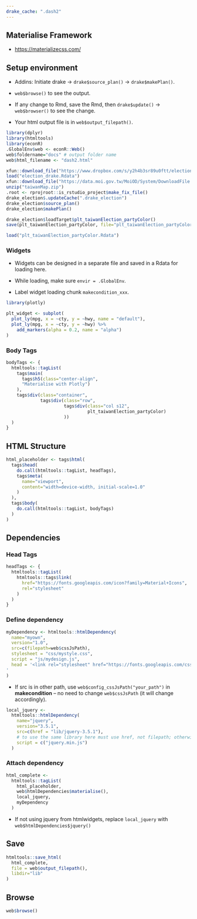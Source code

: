 ```yaml
---
drake_cache: ".dash2"
---
```


## Materialise Framework

  * <https://materializecss.com/>

## Setup environment

  * Addins: Initiate drake -> `drake$source_plan()` -> `drake$makePlan()`.
  
  * `web$browse()` to see the output. 
  
  * If any change to Rmd, save the Rmd, then `drake$update()` -> `web$browser()` to see the change.
  
  * Your html output file is in `web$output_filepath()`.

```r
library(dplyr)
library(htmltools)
library(econR)
.GlobalEnv$web <- econR::Web()
web$foldername="docs" # output folder name
web$html_filename <- "dash2.html"

```

```r
xfun::download_file("https://www.dropbox.com/s/y2h4b3sr89u0ftt/election_drake.Rdata?dl=1", mode="wb")
load("election_drake.Rdata")
xfun::download_file("https://data.moi.gov.tw/MoiOD/System/DownloadFile.aspx?DATA=72874C55-884D-4CEA-B7D6-F60B0BE85AB0", mode="wb", output = "taiwanMap.zip")
unzip("taiwanMap.zip")
.root <- rprojroot::is_rstudio_project$make_fix_file()
drake_election$.updateCache(".drake_election")
drake_election$source_plan()
drake_election$makePlan()
```
```r
drake_election$loadTarget$plt_taiwanElection_partyColor()
save(plt_taiwanElection_partyColor, file="plt_taiwanElection_partyColor.Rdata")
```

```r
load("plt_taiwanElection_partyColor.Rdata")
```


### Widgets

  * Widgets can be designed in a separate file and saved in a Rdata for loading here.
  
  * While loading, make sure `envir = .GlobalEnv`.
  
  * Label widget loading chunk `makecondition_xxx`. 
  
```r
library(plotly)
```


```r
plt_widget <- subplot(
  plot_ly(mpg, x = ~cty, y = ~hwy, name = "default"),
  plot_ly(mpg, x = ~cty, y = ~hwy) %>% 
    add_markers(alpha = 0.2, name = "alpha")
)
```


### Body Tags

```r
bodyTags <- {
  htmltools::tagList(
    tags$main(
      tags$h5(class="center-align",
      "Materialise with Plotly")
    ),
    tags$div(class="container",
             tags$div(class="row",
                      tags$div(class="col s12",
                               plt_taiwanElection_partyColor)
                      ))
  )
}
```


## HTML Structure

```r
html_placeholder <- tags$html(
  tags$head(
    do.call(htmltools::tagList, headTags),
    tags$meta(
      name="viewport",
      content="width=device-width, initial-scale=1.0"
    )
  ),
  tags$body(
    do.call(htmltools::tagList, bodyTags)
  )
)
```

## Dependencies

### Head Tags

```r
headTags <- {
  htmltools::tagList(
    htmltools::tags$link(
      href="https://fonts.googleapis.com/icon?family=Material+Icons",
      rel="stylesheet"
    )
  )
}
```

### Define dependency

```r
myDependency <- htmltools::htmlDependency(
  name="myown",
  version="1.0",
  src=c(filepath=web$cssJsPath),
  stylesheet = "css/mystyle.css",
  script = "js/mydesign.js",
  head = '<link rel="stylesheet" href="https://fonts.googleapis.com/css?family=Noto+Sans+TC">
'
)
```

  * If src is in other path, use `web$config_cssJsPath("your_path")` in **makecondition** -- no need to change `web$cssJsPath` (it will change accordingly).


```r
local_jquery <- 
  htmltools::htmlDependency(
    name="jquery",
    version="3.5.1",
    src=c(href = "lib/jquery-3.5.1"),
    # to use the same library here must use href, not filepath; otherwise, the current jquery system will be removed.
    script = c("jquery.min.js")
  )
```

### Attach dependency


```r
html_complete <- 
  htmltools::tagList(
    html_placeholder,
    web$htmlDependencies$materialise(),
    local_jquery, 
    myDependency
  )
```

  * If not using jquery from htmlwidgets, replace `local_jquery` with `web$htmlDependencies$jquery()`


## Save

```r
htmltools::save_html(
  html_complete, 
  file = web$output_filepath(),
  libdir="lib"
)
```

## Browse

```r
web$browse()
```




